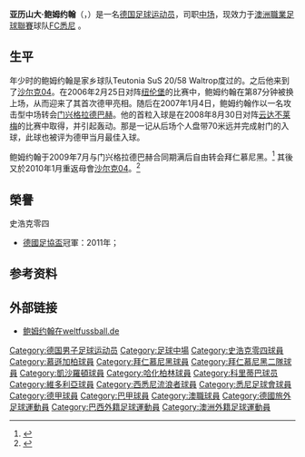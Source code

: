 {{noteTA|G1=uefa|G2=德甲|G3=南美球會|G4=Football
|T=zh-hans:亚历山大·鲍姆约翰;zh-hk:亞歷山大·鮑祖漢;zh-tw:亞歷山大·鮑姆約翰;
|1=zh:鲍姆约翰;zh-hans:鲍姆约翰;zh-hk:鮑祖漢;zh-tw:鮑姆約翰;
|2=zh-hans:亚历山大·鲍姆约翰;zh-hk:亞歷山大·鮑祖漢;zh-tw:亞歷山大·鮑姆約翰;
}}
{{Infobox Football biography
| playername          = 亚历山大·鲍姆约翰<br>''Alexander Baumjohann''
| fullname            = Alexander Baumjohann
| image               = Alexander Baumjohann 2011-08-03.jpg
| image_size          = 200px
| dateofbirth         = {{birth date and age|1987|1|23|df=y}} 
| cityofbirth         = [[瓦尔特罗普|瓦尔特罗普]]
| countryofbirth      = {{BRD}}
| height              = {{height|m=1.78}}
| currentclub         = [[悉尼足球會|FC悉尼]]
| clubnumber        = 5
| position            = [[中场|中场]]
| youthyears1       = 1991–2000
| youthclubs1       = Teutonia Waltrop
| youthyears2       = 2000–2005
| youthclubs2       = [[沙尔克04|沙尔克04]]
| years1 = 2005–2007 | clubs1 = [[沙尔克04|沙尔克04二队]]                       | caps1 = 29 | goals1 = 5
| years2 = 2005–2007 | clubs2 = [[沙尔克04|沙尔克04]]                                    | caps2 = 2  | goals2 = 0
| years3 = 2007–2008 | clubs3 = [[门兴格拉德巴赫足球俱乐部|门兴格拉德巴赫二队]] | caps3 = 8  | goals3 = 2
| years4 = 2007–2009 | clubs4 = [[门兴格拉德巴赫足球俱乐部|门兴格拉德巴赫]]     | caps4 = 32 | goals4 = 3
| years5 = 2009–2010 | clubs5 = [[拜仁慕尼黑足球俱乐部二队|拜仁慕尼黑二队]]     | caps5 = 3  | goals5 = 0
| years6 = 2009–2010 | clubs6 = [[拜仁慕尼黑|拜仁慕尼黑]]                                  | caps6 = 3  | goals6 = 0
| years7 = 2010–2012 | clubs7 = [[沙尔克04|沙尔克04]]                                    | caps7 = 28 | goals7 = 0
| years8 = 2012–2013 | clubs8 = [[凯泽斯劳滕足球俱乐部|凯泽斯劳滕]]             | caps8 = 25 | goals8 = 5
| years9 = 2013–2017 | clubs9 = [[柏林赫塔體育俱樂部|柏林赫塔]]                                           | caps9 = 33 | goals9 = 1
| years10 = 2014–2017| clubs10 = [[柏林赫塔體育俱樂部|柏林赫塔二队]]                                       | caps10 = 3 | goals10 = 1
| years11 = 2017–2020   | clubs11 = [[科里蒂巴足球俱乐部|科里蒂巴]]                 | caps11 = 34 | goals11 = 5
| years12 = 2020–    | clubs12 = [[悉尼足球會|FC悉尼]]                 | caps12 = 23 | goals12 = 3
| nationalyears1    = 2009 
| nationalteam1     = [[德國21歲以下國家足球隊|德国U21]]
| nationalcaps1     = 2
| nationalgoals1    = 0
| pcupdate            = 2014年5月20日
| ntupdate            = 2011年8月2日 (二) 07:42 (UTC)
}}
'''亚历山大·鲍姆约翰'''（{{lang-de|'''Alexander Baumjohann'''}}，{{bd|1987年|1月23日|catIdx=Baumjohann, Alexander}}）是一名[[德国|德国]][[足球|足球]][[运动员|运动员]]，司职[[中场|中场]]，现效力于[[澳洲職業足球聯賽|澳洲職業足球聯賽]]球队[[悉尼足球會|FC悉尼]] 。

==生平==
年少时的鲍姆约翰是家乡球队Teutonia SuS 20/58 Waltrop度过的。之后他来到了[[沙尔克04|沙尔克04]]。在2006年2月25日对阵[[纽伦堡足球俱乐部|纽伦堡]]的比赛中，鲍姆约翰在第87分钟被换上场，从而迎来了其首次德甲亮相。随后在2007年1月4日，鲍姆约翰作以一名攻击型中场转会[[门兴格拉德巴赫足球俱乐部|门兴格拉德巴赫]]。他的首粒入球是在2008年8月30日对阵[[云达不莱梅|云达不莱梅]]的比赛中取得，并引起轰动。那是一记从后场个人盘带70米远并完成射门的入球，此球也被评为德甲当月最佳入球。

鲍姆约翰于2009年7月与门兴格拉德巴赫合同期满后自由转会拜仁慕尼黑。<ref>{{de}}{{Cite web|title=Baumjohann unterschreibt beim FCB|url=http://www.fcbayern.t-home.de/de/aktuell/news/2009/18484.php?fcb_sid=d9679e0236c71789b37ebf43d3f37f31|accessdate=2009-08-07|publisher=fcbayern.de|archive-date=2009-05-01|archive-url=https://web.archive.org/web/20090501050157/http://www.fcbayern.t-home.de/de/aktuell/news/2009/18484.php?fcb_sid=d9679e0236c71789b37ebf43d3f37f31|dead-url=no}}</ref> 其後又於2010年1月重返母會[[沙尔克04|沙尔克04]]。<ref>{{cite news |language=zh-hans |title=拜仁继续精简阵容 鲍姆约翰返回沙尔克 |url=http://www.dfo.cn/dfo/show.asp?id=9992 |publisher=德国足球在线 |date=2010-01-03 |accessdate=2010-01-04 |deadurl=yes |archiveurl=https://web.archive.org/web/20100330070859/http://www.dfo.cn/dfo/show.asp?id=9992 |archivedate=2010-03-30 }}</ref>

==榮譽==
;史浩克零四
* [[德國足協盃|德國足協盃]]冠軍：2011年；

==参考资料==
{{reflist}}

==外部链接==
* [http://www.weltfussball.de/spieler_profil/Alexander-Baumjohann/ 鲍姆约翰在weltfussball.de]{{Wayback|url=http://www.weltfussball.de/spieler_profil/Alexander-Baumjohann/ |date=20090311134045 }}

{{DEFAULTSORT:Baumjohann, Alexander}}
[[Category:德国男子足球运动员|Category:德国男子足球运动员]]
[[Category:足球中場|Category:足球中場]]
[[Category:史浩克零四球員|Category:史浩克零四球員]]
[[Category:慕遜加柏球員|Category:慕遜加柏球員]]
[[Category:拜仁慕尼黑球員|Category:拜仁慕尼黑球員]]
[[Category:拜仁慕尼黑二隊球員|Category:拜仁慕尼黑二隊球員]]
[[Category:凱沙羅頓球員|Category:凱沙羅頓球員]]
[[Category:哈化柏林球員|Category:哈化柏林球員]]
[[Category:科里蒂巴球员|Category:科里蒂巴球员]]
[[Category:維多利亞球員|Category:維多利亞球員]]
[[Category:西悉尼流浪者球員|Category:西悉尼流浪者球員]]
[[Category:悉尼足球會球員|Category:悉尼足球會球員]]
[[Category:德甲球員|Category:德甲球員]]
[[Category:巴甲球員|Category:巴甲球員]]
[[Category:澳職球員|Category:澳職球員]]
[[Category:德國旅外足球運動員|Category:德國旅外足球運動員]]
[[Category:巴西外籍足球運動員|Category:巴西外籍足球運動員]]
[[Category:澳洲外籍足球運動員|Category:澳洲外籍足球運動員]]